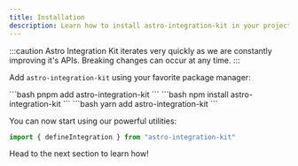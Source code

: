 ```yaml
---
title: Installation
description: Learn how to install astro-integration-kit in your project.
---
```



:::caution
Astro Integration Kit iterates very quickly as we are constantly improving it's APIs. Breaking changes can occur at any time.
:::

Add `astro-integration-kit` using your favorite package manager:

<Tabs>
    <TabItem label="pnpm" icon="pnpm">
    ```bash
    pnpm add astro-integration-kit
    ```
    </TabItem>
    <TabItem label="npm" icon="seti:npm">
    ```bash
    npm install astro-integration-kit
    ```
    </TabItem>
    <TabItem label="yarn" icon="seti:yarn">
    ```bash
    yarn add astro-integration-kit
    ```
    </TabItem>
</Tabs>

You can now start using our powerful utilities:

```ts showLineNumbers=false
import { defineIntegration } from "astro-integration-kit"
```

Head to the next section to learn how!
